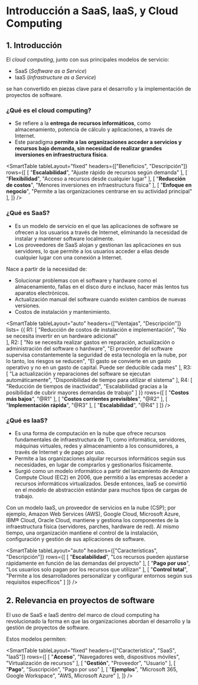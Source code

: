 # Introducción a SaaS, IaaS, y Cloud Computing

## 1. Introducción

El *cloud computing*, junto con sus principales modelos de servicio: 

- SaaS (*Software as a Service*)
- IaaS (*Infrastructure as a Service*)

se han convertido en piezas clave para el desarrollo y la implementación de proyectos de software.

### ¿Qué es el cloud computing?
- Se refiere a la **entrega de recursos informáticos**, como almacenamiento, potencia de cálculo y aplicaciones, a través de Internet.
- Este paradigma **permite a las organizaciones acceder a servicios y recursos bajo demanda, sin necesidad de realizar grandes inversiones en infraestructura física**.

<SmartTable
    tableLayout="fixed"
    headers={["Beneficios", "Descripción"]}
    rows={[
        [
            "**Escalabilidad**",
            "Ajuste rápido de recursos según demanda"
        ],
        [
            "**Flexibilidad**",
            "Acceso a recursos desde cualquier lugar"
        ],
        [
            "**Reducción de costos**",
            "Menores inversiones en infraestructura física"
        ],
        [
            "**Enfoque en negocio**",
            "Permite a las organizaciones centrarse en su actividad principal"
        ],
    ]}
/>

### ¿Qué es SaaS?
- Es un modelo de servicio en el que las aplicaciones de software se ofrecen a los usuarios a través de Internet, eliminando la necesidad de instalar y mantener software localmente.
- Los proveedores de SaaS alojan y gestionan las aplicaciones en sus servidores, lo que permite a los usuarios acceder a ellas desde cualquier lugar con una conexión a Internet.

Nace a partir de la necesidad de:

- Solucionar problemas con el software y hardware como el almacenamiento, fallas en el disco duro e incluso, hacer más lentos tus aparatos electrónicos.
- Actualización manual del software cuando existen cambios de nuevas versiones.
- Costos de instalación y mantenimiento.

<SmartTable
    tableLayout="auto"
    headers={["Ventajas", "Descripción"]}
    lists= {{
        R1: [
            "Reducción de costos de instalación e implementación",
            "No se necesita invertir en un hardware adicional"    
        ],
        R2: [
            "No se necesita realizar gastos en reparación, actualización o administración del software o hardware",
            "El proveedor del software supervisa constantemente la seguridad de esta tecnología en la nube, por lo tanto, los riesgos se reducen",
            "El gasto se convierte en un gasto operativo y no en un gasto de capital. Puede ser deducible cada mes"
        ],
        R3: [
            "La actualización y reparaciones del software se ejecutan automáticamente",
            "Disponibilidad de tiempo para utilizar el sistema"
        ],
        R4: [
            "Reducción de tiempos de inactividad",
            "Escalabilidad gracias a la posibilidad de cubrir mayores demandas de trabajo"
        ]
    }}
    rows={[
        [
            "**Costos más bajos**",
            "@R1"
        ],
        [
            "**Costos corrientes previsibles**",
            "@R2"
        ],
        [
            "**Implementación rápida**",
            "@R3"
        ],
        [
            "**Escalabilidad**",
            "@R4"
        ]
    ]}
/>

### ¿Qué es IaaS?
- Es una forma de computación en la nube que ofrece recursos fundamentales de infraestructura de TI, como informática, servidores, máquinas virtuales, redes y almacenamiento a los consumidores, a través de Internet y de pago por uso.
- Permite a las organizaciones alquilar recursos informáticos según sus necesidades, en lugar de comprarlos y gestionarlos físicamente.
- Surgió como un modelo informático a partir del lanzamiento de Amazon Compute Cloud (EC2) en 2006, que permitió a las empresas acceder a recursos informáticos virtualizados. Desde entonces, IaaS se convirtió en el modelo de abstracción estándar para muchos tipos de cargas de trabajo.

Con un modelo IaaS, un proveedor de servicios en la nube (CSP); por ejemplo, Amazon Web Services (AWS), Google Cloud, Microsoft Azure, IBM® Cloud, Oracle Cloud, mantiene y gestiona los componentes de la infraestructura física (servidores, parches, hardware de red). Al mismo tiempo, una organización mantiene el control de la instalación, configuración y gestión de sus aplicaciones de software.


<SmartTable
    tableLayout="auto"
    headers={["Características", "Descripción"]}
    rows={[
        [
            "**Escalabilidad**",
            "Los recursos pueden ajustarse rápidamente en función de las demandas del proyecto"
        ],
        [
            "**Pago por uso**",
            "Los usuarios solo pagan por los recursos que utilizan"
        ],
        [
            "**Control total**",
            "Permite a los desarrolladores personalizar y configurar entornos según sus requisitos específicos"
        ]
    ]}
/>

## 2. Relevancia en proyectos de software
El uso de SaaS e IaaS dentro del marco de cloud computing ha revolucionado la forma en que las organizaciones abordan el desarrollo y la gestión de proyectos de software.

Estos modelos permiten:

<SmartTable
    tableLayout="fixed"
    headers={["Característica", "SaaS", "IaaS"]}
    rows={[
        [
            "**Acceso**",
            "Navegadores web, dispositivos móviles",
            "Virtualización de recursos"
        ],
        [
            "**Gestión**",
            "Proveedor",
            "Usuario"
        ],
        [
            "**Pago**",
            "Suscripción",
            "Pago por uso"
        ],
        [
            "**Ejemplos**",
            "Microsoft 365, Google Workspace",
            "AWS, Microsoft Azure"
        ],
    ]}
/>
